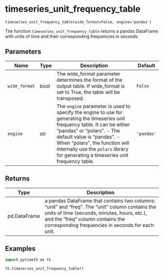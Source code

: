 # timeseries_unit_frequency_table { #pytimetk.timeseries_unit_frequency_table }

`timeseries_unit_frequency_table(wide_format=False, engine='pandas')`

The function `timeseries_unit_frequency_table` returns a pandas DataFrame 
with units of time and their corresponding frequencies in seconds.

## Parameters

| Name          | Type   | Description                                                                                                                                                                                                                                                                                                                        | Default    |
|---------------|--------|------------------------------------------------------------------------------------------------------------------------------------------------------------------------------------------------------------------------------------------------------------------------------------------------------------------------------------|------------|
| `wide_format` | bool   | The wide_format parameter determines the format of the output table. If  wide_format is set to True, the table will be transposed.                                                                                                                                                                                                 | `False`    |
| `engine`      | str    | The `engine` parameter is used to specify the engine to use for  generating the timeseries unit frequency table. It can be either "pandas"  or "polars".       - The default value is "pandas".      - When "polars", the function will internally use the `polars` library      for generating a timeseries unit frequency table. | `'pandas'` |

## Returns

| Type         | Description                                                                                                                                                                                                                              |
|--------------|------------------------------------------------------------------------------------------------------------------------------------------------------------------------------------------------------------------------------------------|
| pd.DataFrame | a pandas DataFrame that contains two columns: "unit" and "freq". The  "unit" column contains the units of time (seconds, minutes, hours, etc.),  and the "freq" column contains the corresponding frequencies in seconds  for each unit. |

## Examples

```python
import pytimetk as tk

tk.timeseries_unit_frequency_table()
```